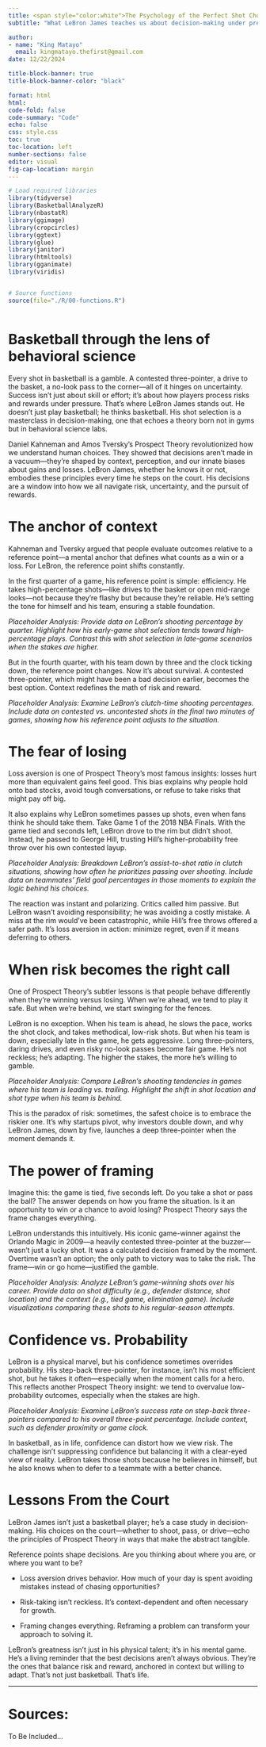 ```yaml
---
title: <span style="color:white">The Psychology of the Perfect Shot Choice</span>
subtitle: "What LeBron James teaches us about decision-making under pressure"

author: 
- name: "King Matayo"
  email: kingmatayo.thefirst@gmail.com
date: 12/22/2024

title-block-banner: true
title-block-banner-color: "black"

format: html
html:
code-fold: false
code-summary: "Code"
echo: false
css: style.css
toc: true
toc-location: left
number-sections: false
editor: visual
fig-cap-location: margin
---
```


```r

# Load required libraries
library(tidyverse)
library(BasketballAnalyzeR)
library(nbastatR)
library(ggimage)
library(cropcircles)
library(ggtext)
library(glue)
library(janitor)
library(htmltools)
library(gganimate)
library(viridis)


# Source functions
source(file="./R/00-functions.R")



```

# Basketball through the lens of behavioral science

Every shot in basketball is a gamble. A contested three-pointer, a drive to the basket, a no-look pass to the corner—all of it hinges on uncertainty. Success isn’t just about skill or effort; it’s about how players process risks and rewards under pressure. That’s where LeBron James stands out. He doesn’t just play basketball; he thinks basketball. His shot selection is a masterclass in decision-making, one that echoes a theory born not in gyms but in behavioral science labs.

Daniel Kahneman and Amos Tversky’s Prospect Theory revolutionized how we understand human choices. They showed that decisions aren’t made in a vacuum—they’re shaped by context, perception, and our innate biases about gains and losses. LeBron James, whether he knows it or not, embodies these principles every time he steps on the court. His decisions are a window into how we all navigate risk, uncertainty, and the pursuit of rewards.

# The anchor of context

Kahneman and Tversky argued that people evaluate outcomes relative to a reference point—a mental anchor that defines what counts as a win or a loss. For LeBron, the reference point shifts constantly.

In the first quarter of a game, his reference point is simple: efficiency. He takes high-percentage shots—like drives to the basket or open mid-range looks—not because they’re flashy but because they’re reliable. He’s setting the tone for himself and his team, ensuring a stable foundation.

*Placeholder Analysis: Provide data on LeBron’s shooting percentage by quarter. Highlight how his early-game shot selection tends toward high-percentage plays. Contrast this with shot selection in late-game scenarios when the stakes are higher.*

But in the fourth quarter, with his team down by three and the clock ticking down, the reference point changes. Now it’s about survival. A contested three-pointer, which might have been a bad decision earlier, becomes the best option. Context redefines the math of risk and reward.

*Placeholder Analysis: Examine LeBron’s clutch-time shooting percentages. Include data on contested vs. uncontested shots in the final two minutes of games, showing how his reference point adjusts to the situation.*

# The fear of losing

Loss aversion is one of Prospect Theory’s most famous insights: losses hurt more than equivalent gains feel good. This bias explains why people hold onto bad stocks, avoid tough conversations, or refuse to take risks that might pay off big.

It also explains why LeBron sometimes passes up shots, even when fans think he should take them. Take Game 1 of the 2018 NBA Finals. With the game tied and seconds left, LeBron drove to the rim but didn’t shoot. Instead, he passed to George Hill, trusting Hill’s higher-probability free throw over his own contested layup.

*Placeholder Analysis: Breakdown LeBron’s assist-to-shot ratio in clutch situations, showing how often he prioritizes passing over shooting. Include data on teammates’ field goal percentages in those moments to explain the logic behind his choices.*

The reaction was instant and polarizing. Critics called him passive. But LeBron wasn’t avoiding responsibility; he was avoiding a costly mistake. A miss at the rim would’ve been catastrophic, while Hill’s free throws offered a safer path. It’s loss aversion in action: minimize regret, even if it means deferring to others.

# When risk becomes the right call

One of Prospect Theory’s subtler lessons is that people behave differently when they’re winning versus losing. When we’re ahead, we tend to play it safe. But when we’re behind, we start swinging for the fences.

LeBron is no exception. When his team is ahead, he slows the pace, works the shot clock, and takes methodical, low-risk shots. But when his team is down, especially late in the game, he gets aggressive. Long three-pointers, daring drives, and even risky no-look passes become fair game. He’s not reckless; he’s adapting. The higher the stakes, the more he’s willing to gamble.

*Placeholder Analysis: Compare LeBron’s shooting tendencies in games where his team is leading vs. trailing. Highlight the shift in shot location and shot type when his team is behind.*

This is the paradox of risk: sometimes, the safest choice is to embrace the riskier one. It’s why startups pivot, why investors double down, and why LeBron James, down by five, launches a deep three-pointer when the moment demands it.

# The power of framing

Imagine this: the game is tied, five seconds left. Do you take a shot or pass the ball? The answer depends on how you frame the situation. Is it an opportunity to win or a chance to avoid losing? Prospect Theory says the frame changes everything.

LeBron understands this intuitively. His iconic game-winner against the Orlando Magic in 2009—a heavily contested three-pointer at the buzzer—wasn’t just a lucky shot. It was a calculated decision framed by the moment. Overtime wasn’t an option; the only path to victory was to take the risk. The frame—win or go home—justified the gamble.

*Placeholder Analysis: Analyze LeBron’s game-winning shots over his career. Provide data on shot difficulty (e.g., defender distance, shot location) and the context (e.g., tied game, elimination game). Include visualizations comparing these shots to his regular-season attempts.*

# Confidence vs. Probability

LeBron is a physical marvel, but his confidence sometimes overrides probability. His step-back three-pointer, for instance, isn’t his most efficient shot, but he takes it often—especially when the moment calls for a hero. This reflects another Prospect Theory insight: we tend to overvalue low-probability outcomes, especially when the stakes are high.

*Placeholder Analysis: Examine LeBron’s success rate on step-back three-pointers compared to his overall three-point percentage. Include context, such as defender proximity or game clock.*

In basketball, as in life, confidence can distort how we view risk. The challenge isn’t suppressing confidence but balancing it with a clear-eyed view of reality. LeBron takes those shots because he believes in himself, but he also knows when to defer to a teammate with a better chance.

# Lessons From the Court

LeBron James isn’t just a basketball player; he’s a case study in decision-making. His choices on the court—whether to shoot, pass, or drive—echo the principles of Prospect Theory in ways that make the abstract tangible.

Reference points shape decisions. Are you thinking about where you are, or where you want to be?

-   Loss aversion drives behavior. How much of your day is spent avoiding mistakes instead of chasing opportunities?

-   Risk-taking isn’t reckless. It’s context-dependent and often necessary for growth.

-   Framing changes everything. Reframing a problem can transform your approach to solving it.

LeBron’s greatness isn’t just in his physical talent; it’s in his mental game. He’s a living reminder that the best decisions aren’t always obvious. They’re the ones that balance risk and reward, anchored in context but willing to adapt. That’s not just basketball. That’s life.

------------------------------------------------------------------------

# Sources:

To Be Included...
